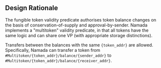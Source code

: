 
## Design Rationale

The fungible token validity predicate authorises token balance changes on the basis of conservation-of-supply and approval-by-sender. Namada implements a "multitoken" validity predicate, in that all tokens have the same logic and can share one VP (with appropriate storage distinctions).

Transfers between the balances with the same `{token_addr}` are allowed. Specifically, Namada can transfer a token from `#Multitoken/{token_addr}/balance/{sender_addr}` to `#Multitoken/{token_addr}/balance/{receiver_addr}`.